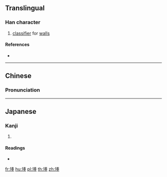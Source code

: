 ==Translingual==

===Han character===
{{Han char|rn=32|rad=土|as=08|sn=11|four=45153|canj=GQKQ|ids=⿰土奉}}

# {{label|mul|Cantonese}} [[classifier]] for [[wall]]s

====References====
* {{Han ref|kx=0231.030|dkj=05185|dj=0467.070|hdz=10448.020|uh=57F2|ud=22514|bh=D4BE|bd=54462}}

----

==Chinese==
{{zh-forms}}

===Pronunciation===
{{zh-pron
|m=běng
|c=bung6,pung1,bong6
|h=pfs=
|md=
|mn=
|w=
|mc=y
|oc=y
|cat=n
}}

----

==Japanese==

===Kanji===
{{ja-kanji|grade=|rs=土08}}

# {{defn|lang=ja|sort=土08}}

====Readings====
* {{ja-readings|on=[[ほう]] (hō), [[ぼう]] (bō)|kun=[[ちり]] (chiri)}}

[[fr:埲]]
[[hu:埲]]
[[pl:埲]]
[[th:埲]]
[[zh:埲]]